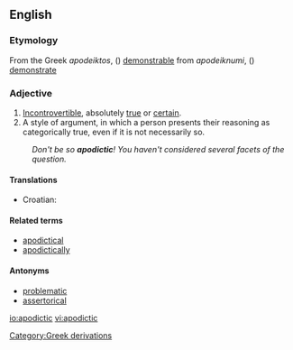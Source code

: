 {{wikipedia}}
==English==

===Etymology===
From the Greek ''apodeiktos'', ({{polytonic|[[ἀποδεικτός]]}}) [[demonstrable]] from ''apodeiknumi'', ({{polytonic|[[ἀποδείκνυμι]]}}) [[demonstrate]]

===Adjective===
{{en-adj|-}}

# [[incontrovertible|Incontrovertible]], absolutely [[true]] or [[certain]].
# A style of argument, in which a person presents their reasoning as categorically true, even if it is not necessarily so. 
:''Don't be so '''apodictic'''! You haven't considered several facets of the question.''

====Translations====
{{trans-top|incontrovertible}}
*Croatian: {{t|hr|apodiktičan}}
{{trans-mid}}
{{trans-bottom}}

[[Category:Greek derivations]]

====Related terms====
*[[apodictical]]
*[[apodictically]]

====Antonyms====
*[[problematic]] 
*[[assertorical]]

[[io:apodictic]]
[[vi:apodictic]]